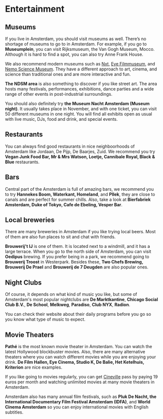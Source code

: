 
# Entertainment
## Museums
If you live in Amsterdam, you should visit museums as well. There’s no shortage of museums to go to in Amsterdam. For example, if you go to **Museumplein**, you can visit Rijksmuseum, the Van Gogh Museum, Mocco. Although it is hard to find a spot, you can also try Anne Frank House. 

We also recommend modern museums such as [Nxt](https://nxtmuseum.com/), [Eye Filmmuseum](https://www.eyefilm.nl/en), and [Nemo Science Museum](https://www.nemosciencemuseum.nl/en/). They have a different approach to art, cinema, and science than traditional ones and are more interactive and fun.

**The NDSM area** is also something to discover if you like street art. The area hosts many festivals, performances, exhibitions, dance parties and a wide range of other events in post-industrial surroundings.

You should also definitely try **the Museum Nacht Amsterdam (Museum night)**. It usually takes place in November, and with one ticket, you can visit 50 different museums in one night. You will find all exhibits open as usual with live music, DJs, food and drink, and special events.
## Restaurants
You can always find good restaurants in nice neighboorhoods of Amsterdam like Jordaan, De Pijp, De Baarjes, Zuid.  We recommend you try **Vegan Junk Food Bar, Mr & Mrs Watson, Loetje, Cannibale Royal, Black & Blue** restaurants. 
## Bars
Central part of the Amsterdam is full of amazing bars, we recommend you to try **Hannekes Boom, Waterkant, Homeland**, and **Pllek**, they are close to canals and are perfect for summer chills. Also, take a look at **Bierfabriek Amsterdam, Duke of Tokyo, Cafe de Ebeling, Vesper Bar**.

## Local breweries 
There are many breweries in Amsterdam if you like trying local beers. Most of them are also fun places to sit and chat with friends. 

**Brouwerij't IJ** is one of them.  It is located next to a windmill, and it has a large terrace. When you go to the north side of Amsterdam, you can visit **Oedipus** brewing. If you prefer being in a park, we recommend going to **Brouwerij Troost** in Westerpark. Besides these, **Two Chefs Brewing, Brouwerij De Prael** and **Brouwerij de 7 Deugden** are also popular ones. 
## Night Clubs
Of course, it depends on what kind of music you like, but some of Amsterdam's most popular nightclubs are  **De Marktkantine**, **Chicago Social Club B.V.**, **De School**, **Melkweg**, **Paradiso**, **Club NYX**, **Radion**. 

<Callout>
  You can check their website about their daily programs before you go so you know what type of music to expect. 
</Callout>

## Movie Theaters 
**Pathé** is the most known movie theater in Amsterdam. You can watch the latest Hollywood blockbuster movies. Also, there are many alternative theaters where you can watch different movies while you are enjoying your drink. **De Film Hallen, Eye Cinema, Studio K, De Balie, Het Ketelhuis, Kriterion** are nice examples. 

If you like going to movies regularly, you can get [Cineville](https://www.cineville.nl/) pass by paying 19 euros per month and watching unlimited movies at many movie theaters in Amsterdam.

Amsterdam also has many annual film festivals, such as **Pluk De Nacht, the International Documentary Film Festival Amsterdam (IDFA)**, and **World Cinema Amsterdam** so you can enjoy international movies with English subtitles.
